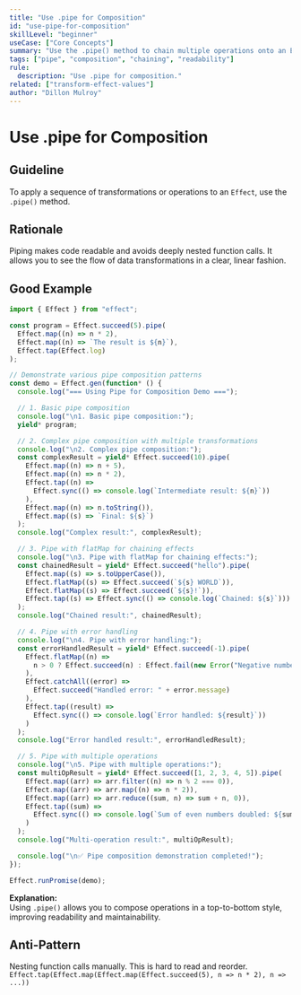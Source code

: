 ```yaml
---
title: "Use .pipe for Composition"
id: "use-pipe-for-composition"
skillLevel: "beginner"
useCase: ["Core Concepts"]
summary: "Use the .pipe() method to chain multiple operations onto an Effect in a readable, top-to-bottom sequence."
tags: ["pipe", "composition", "chaining", "readability"]
rule:
  description: "Use .pipe for composition."
related: ["transform-effect-values"]
author: "Dillon Mulroy"
---
```


# Use .pipe for Composition

## Guideline

To apply a sequence of transformations or operations to an `Effect`, use the
`.pipe()` method.

## Rationale

Piping makes code readable and avoids deeply nested function calls. It allows
you to see the flow of data transformations in a clear, linear fashion.

## Good Example

```typescript
import { Effect } from "effect";

const program = Effect.succeed(5).pipe(
  Effect.map((n) => n * 2),
  Effect.map((n) => `The result is ${n}`),
  Effect.tap(Effect.log)
);

// Demonstrate various pipe composition patterns
const demo = Effect.gen(function* () {
  console.log("=== Using Pipe for Composition Demo ===");

  // 1. Basic pipe composition
  console.log("\n1. Basic pipe composition:");
  yield* program;

  // 2. Complex pipe composition with multiple transformations
  console.log("\n2. Complex pipe composition:");
  const complexResult = yield* Effect.succeed(10).pipe(
    Effect.map((n) => n + 5),
    Effect.map((n) => n * 2),
    Effect.tap((n) =>
      Effect.sync(() => console.log(`Intermediate result: ${n}`))
    ),
    Effect.map((n) => n.toString()),
    Effect.map((s) => `Final: ${s}`)
  );
  console.log("Complex result:", complexResult);

  // 3. Pipe with flatMap for chaining effects
  console.log("\n3. Pipe with flatMap for chaining effects:");
  const chainedResult = yield* Effect.succeed("hello").pipe(
    Effect.map((s) => s.toUpperCase()),
    Effect.flatMap((s) => Effect.succeed(`${s} WORLD`)),
    Effect.flatMap((s) => Effect.succeed(`${s}!`)),
    Effect.tap((s) => Effect.sync(() => console.log(`Chained: ${s}`)))
  );
  console.log("Chained result:", chainedResult);

  // 4. Pipe with error handling
  console.log("\n4. Pipe with error handling:");
  const errorHandledResult = yield* Effect.succeed(-1).pipe(
    Effect.flatMap((n) =>
      n > 0 ? Effect.succeed(n) : Effect.fail(new Error("Negative number"))
    ),
    Effect.catchAll((error) =>
      Effect.succeed("Handled error: " + error.message)
    ),
    Effect.tap((result) =>
      Effect.sync(() => console.log(`Error handled: ${result}`))
    )
  );
  console.log("Error handled result:", errorHandledResult);

  // 5. Pipe with multiple operations
  console.log("\n5. Pipe with multiple operations:");
  const multiOpResult = yield* Effect.succeed([1, 2, 3, 4, 5]).pipe(
    Effect.map((arr) => arr.filter((n) => n % 2 === 0)),
    Effect.map((arr) => arr.map((n) => n * 2)),
    Effect.map((arr) => arr.reduce((sum, n) => sum + n, 0)),
    Effect.tap((sum) =>
      Effect.sync(() => console.log(`Sum of even numbers doubled: ${sum}`))
    )
  );
  console.log("Multi-operation result:", multiOpResult);

  console.log("\n✅ Pipe composition demonstration completed!");
});

Effect.runPromise(demo);

```

**Explanation:**  
Using `.pipe()` allows you to compose operations in a top-to-bottom style,
improving readability and maintainability.

## Anti-Pattern

Nesting function calls manually. This is hard to read and reorder.
`Effect.tap(Effect.map(Effect.map(Effect.succeed(5), n => n * 2), n => ...))`
